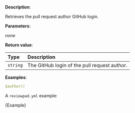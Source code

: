 
**Description**:

Retrieves the pull request author GitHub login.

**Parameters**:

_none_

**Return value**:

| Type     | Description                                  |
| :------- | :------------------------------------------- |
| `string` | The GitHub login of the pull request author. |

**Examples**:

```yml
$author()
```

A `reviewpad.yml` example:

<CodeBlock language="yml">{Example}</CodeBlock>

